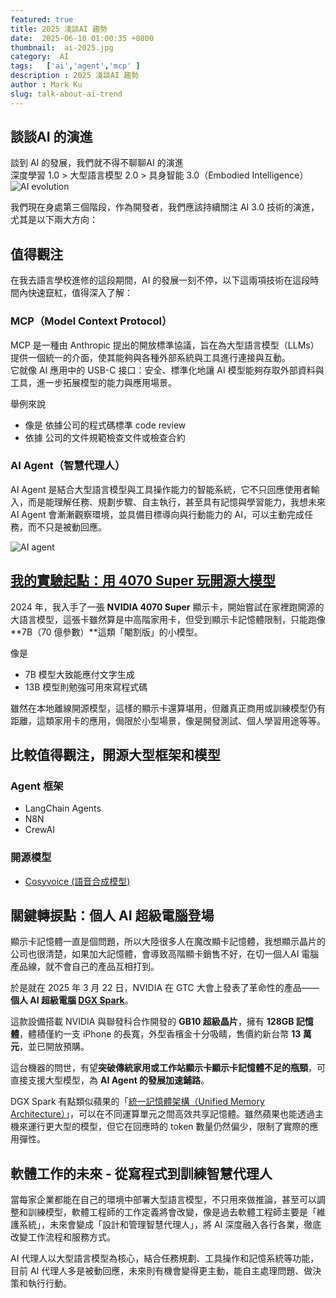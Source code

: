 ```yaml
---
featured: true
title: 2025 淺談AI 趨勢
date:  2025-06-10 01:00:35 +0800
thumbnail:  ai-2025.jpg
category:  AI  
tags:   ['ai','agent','mcp' ]
description : 2025 淺談AI 趨勢
author : Mark Ku
slug: talk-about-ai-trend
---
```

## 談談AI 的演進
談到 AI 的發展，我們就不得不聊聊AI 的演進  
深度學習 1.0 > 大型語言模型 2.0  > 具身智能 3.0（Embodied Intelligence）
![AI evolution](ai-evolution-1.png)

我們現在身處第三個階段，作為開發者，我們應該持續關注 AI 3.0 技術的演進，尤其是以下兩大方向：

## 值得觀注
在我去語言學校進修的這段期間，AI 的發展一刻不停，以下這兩項技術在這段時間內快速竄紅，值得深入了解：

### **MCP（Model Context Protocol）**
MCP 是一種由 Anthropic 提出的開放標準協議，旨在為大型語言模型（LLMs）提供一個統一的介面，使其能夠與各種外部系統與工具進行連接與互動。  
它就像 AI 應用中的 USB-C 接口：安全、標準化地讓 AI 模型能夠存取外部資料與工具，進一步拓展模型的能力與應用場景。

舉例來說
* 像是 依據公司的程式碼標準 code review 
* 依據 公司的文件規範檢查文件或檢查合約 

### **AI Agent（智慧代理人）**
AI Agent 是結合大型語言模型與工具操作能力的智能系統，它不只回應使用者輸入，而是能理解任務、規劃步驟、自主執行，甚至具有記憶與學習能力，我想未來AI Agent 會漸漸觀察環境，並具備目標導向與行動能力的 AI，可以主動完成任務，而不只是被動回應。

![AI agent](ai-agent.png)

## [我的實驗起點：用 4070 Super 玩開源大模型](https://blog.markkulab.net/category/ai/)

2024 年，我入手了一張 **NVIDIA 4070 Super** 顯示卡，開始嘗試在家裡跑開源的大語言模型，這張卡雖然算是中高階家用卡，但受到顯示卡記憶體限制，只能跑像 \*\*7B（70 億參數）\*\*這類「閹割版」的小模型。  

像是  
* 7B 模型大致能應付文字生成
* 13B 模型則勉強可用來寫程式碼

雖然在本地離線開源模型，這樣的顯示卡還算堪用，但離真正商用或訓練模型仍有距離，這類家用卡的應用，侷限於小型場景，像是開發測試、個人學習用途等等。  

## 比較值得觀注，開源大型框架和模型
### Agent 框架
* LangChain Agents	
* N8N
* CrewAI	

### 開源模型
* [Cosyvoice (語音合成模型)](https://www.youtube.com/watch?v=2cM1k0FjK0o)


## 關鍵轉捩點：個人 AI 超級電腦登場

顯示卡記憶體一直是個問題，所以大陸很多人在魔改顯卡記憶體，我想顯示晶片的公司也很清楚，如果加大記憶體，會導致高階顯卡銷售不好，在切一個人AI 電腦產品線，就不會自己的產品互相打到。  

於是就在 2025 年 3 月 22 日，NVIDIA 在 GTC 大會上發表了革命性的產品——**個人 AI 超級電腦 [DGX Spark](https://www.nvidia.com/zh-tw/products/workstations/dgx-spark/)**。

這款設備搭載 NVIDIA 與聯發科合作開發的 **GB10 超級晶片**，擁有 **128GB 記憶體**，體積僅約一支 iPhone 的長寬，外型香檳金十分吸睛，售價約新台幣 **13 萬元**，並已開放預購。

這台機器的問世，有望**突破傳統家用或工作站顯示卡顯示卡記憶體不足的瓶頸**，可直接支援大型模型，為 **AI Agent 的發展加速鋪路**。  

DGX Spark 有點類似蘋果的「[統一記憶體架構（Unified Memory Architecture）](https://www.youtube.com/watch?v=iCJN28MsPh0&t=466s)」，可以在不同運算單元之間高效共享記憶體。雖然蘋果也能透過主機來運行更大型的模型，但它在回應時的 token 數量仍然偏少，限制了實際的應用彈性。

## 軟體工作的未來 - 從寫程式到訓練智慧代理人

當每家企業都能在自己的環境中部署大型語言模型，不只用來做推論，甚至可以調整和訓練模型，軟體工程師的工作定義將會改變，像是過去軟體工程師主要是「維護系統」，未來會變成「設計和管理智慧代理人」，將 AI 深度融入各行各業，徹底改變工作流程和服務方式。  

AI 代理人以大型語言模型為核心，結合任務規劃、工具操作和記憶系統等功能，目前 AI 代理人多是被動回應，未來則有機會變得更主動，能自主處理問題、做決策和執行行動。










